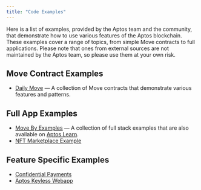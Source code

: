 ```yaml
---
title: "Code Examples"
---
```


Here is a list of examples, provided by the Aptos team and the community, that demonstrate how to use various features
of the Aptos blockchain. These examples cover a range of topics, from simple Move contracts to full applications. Please
note that ones from external sources are not maintained by the Aptos team, so please use them at your own risk.

## Move Contract Examples

- [Daily Move](https://github.com/aptos-labs/daily-move) — A collection of Move contracts that demonstrate various features and patterns.

## Full App Examples

- [Move By Examples](https://github.com/aptos-labs/move-by-examples) — A collection of full stack examples that are also available on [Aptos Learn](https://learn.aptoslabs.com/).
- [NFT Marketplace Example](https://github.com/aptos-labs/marketplace-example)

## Feature Specific Examples

- [Confidential Payments](https://github.com/aptos-labs/confidential-payments-example)
- [Aptos Keyless Webapp](https://github.com/aptos-labs/aptos-keyless-example)
